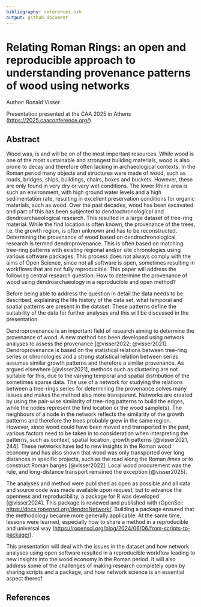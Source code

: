 ```yaml
---
bibliography: references.bib
output: github_document
---
```


# Relating Roman Rings: an open and reproducible approach to understanding provenance patterns of wood using networks

Author: Ronald Visser

Presentation presented at the CAA 2025 in Athens (<https://2025.caaconference.org/>)

## Abstract

Wood was, is and will be on of the most important resources. While wood is one of the most sustainable and strongest building materials, wood is also prone to decay and therefore often lacking in archaeological contexts. In the Roman period many objects and structures were made of wood, such as roads, bridges, ships, buildings, chairs, boxes and buckets. However, these are only found in very dry or very wet conditions. The lower Rhine area is such an environment, with high ground water levels and a high sedimentation rate, resulting in excellent preservation conditions for organic materials, such as wood. Over the past decades, wood has been excavated and part of this has been subjected to dendrochronological and dendroarchaeological research. This resulted in a large dataset of tree-ring material. While the find location is often known, the provenance of the trees, i.e. the growth region, is often unknown and has to be reconstructed. Determining the provenance of wood based on dendrochronological research is termed dendroprovenance. This is often based on matching tree-ring patterns with existing regional and/or site chronologies using various software packages. This process does not always comply with the aims of Open Science, since not all software is open, sometimes resulting in workflows that are not fully reproducible. This paper will address the following central research question: How to determine the provenance of wood using dendroarchaeology in a reproducible and open method?

Before being able to address the question in detail the data needs to be described, explaining the life history of the data set, what temporal and spatial patterns are present in the dataset. These patterns define the suitability of the data for further analyses and this will be discussed in the presentation.

Dendroprovenance is an important field of research aiming to determine the provenance of wood. A new method has been developed using network analyses to assess the provenance [@visser2022; @visser2021]. Dendroprovenance is based on the statistical relations between tree-ring series or chronologies and a strong statistical relation between series assumes similar growth patterns and therefore a similar provenance. As argued elsewhere [@visser2021], methods such as clustering are not suitable for this, due to the varying temporal and spatial distribution of the sometimes sparse data. The use of a network for studying the relations between a tree-rings series for determining the provenance solves many issues and makes the method also more transparent. Networks are created by using the pair-wise similarity of tree-ring patterns to build the edges, while the nodes represent the find location or the wood sample(s). The neighbours of a node in the network reflects the similarity of the growth patterns and therefore the trees probably grew in the same region. However, since wood could have been moved and transported in the past, various factors need to be taken in to consideration when interpreting the patterns, such as context, spatial location, growth patterns [@visser2021, 244]. These networks have led to new insights in the Roman wood economy and has also shown that wood was only transported over long distances in specific projects, such as the road along the Roman *limes* or to construct Roman barges [@visser2022]. Local wood procurement was the rule, and long-distance transport remained the exception [@visser2025].

The analyses and method were published as open as possible and all data and source code was made available upon request, but to advance the openness and reproducibility, a package for R was developed [@visser2024]. This package is reviewed and published with rOpenSci: <https://docs.ropensci.org/dendroNetwork/>. Building a package ensured that the methodology became more generally applicable. At the same time, lessons were learned, especially how to share a method in a reproducible and universal way (<https://ropensci.org/blog/2024/06/06/from-scripts-to-package/>).

This presentation will deal with the issues in the dataset and how network analyses using open software resulted in a reproducible workflow leading to new insights into the wood economy in the Roman period. It will also address some of the challenges of making research completely open by sharing scripts and a package, and how network science is an essential aspect thereof.

## References
